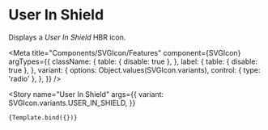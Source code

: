 
# User In Shield

Displays a _User In Shield_ HBR icon.

<Meta
    title="Components/SVGIcon/Features"
    component={SVGIcon}
    argTypes={{
        className: {
            table: { disable: true },
        },
        label: {
            table: { disable: true },
        },
        variant: {
            options: Object.values(SVGIcon.variants),
            control: { type: 'radio' },
        },
    }}
/>

<Story
    name="User In Shield"
    args={{
        variant: SVGIcon.variants.USER_IN_SHIELD,
    }}
>
    {Template.bind({})}
</Story>
